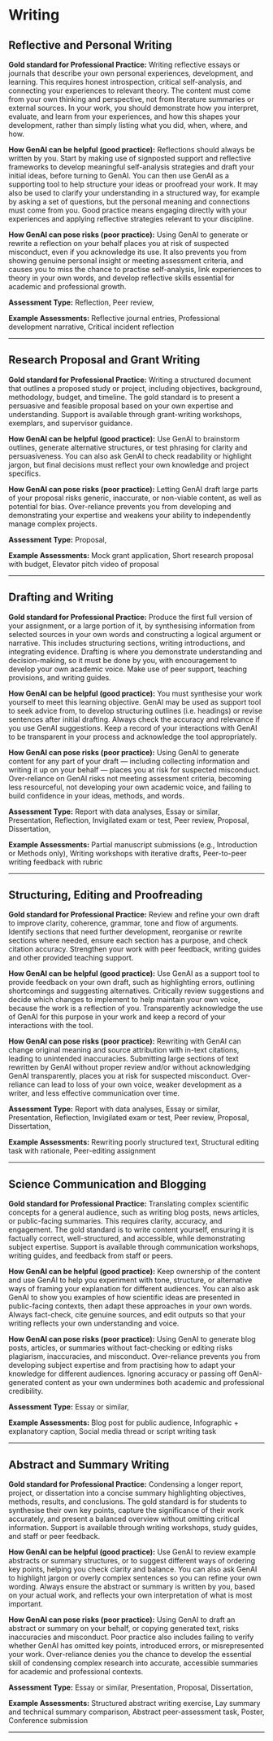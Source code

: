 #  Writing 
 
## Reflective and Personal Writing

**Gold standard for Professional Practice:** Writing reflective essays or journals that describe your own personal experiences, development, and learning. This requires honest introspection, critical self-analysis, and connecting your experiences to relevant theory. The content must come from your own thinking and perspective, not from literature summaries or external sources. In your work, you should demonstrate how you interpret, evaluate, and learn from your experiences, and how this shapes your development, rather than simply listing what you did, when, where, and how.

**How GenAI can be helpful (good practice):** Reflections should always be written by you. Start by making use of signposted support and reflective frameworks to develop meaningful self-analysis strategies and draft your initial ideas, before turning to GenAI. You can then use GenAI as a supporting tool to help structure your ideas or proofread your work. It may also be used to clarify your understanding in a structured way, for example by asking a set of questions, but the personal meaning and connections must come from you. Good practice means engaging directly with your experiences and applying reflective strategies relevant to your discipline. 

**How GenAI can pose risks (poor practice):** Using GenAI to generate or rewrite a reflection on your behalf places you at risk of suspected misconduct, even if you acknowledge its use. It also prevents you from showing genuine personal insight or meeting assessment criteria, and causes you to miss the chance to practise self-analysis, link experiences to theory in your own words, and develop reflective skills essential for academic and professional growth.

**Assessment Type:** Reflection, Peer review,

**Example Assessments:** Reflective journal entries, Professional development narrative, Critical incident reflection

---
 
## Research Proposal and Grant Writing

**Gold standard for Professional Practice:** Writing a structured document that outlines a proposed study or project, including objectives, background, methodology, budget, and timeline. The gold standard is to present a persuasive and feasible proposal based on your own expertise and understanding. Support is available through grant-writing workshops, exemplars, and supervisor guidance.

**How GenAI can be helpful (good practice):** Use GenAI to brainstorm outlines, generate alternative structures, or test phrasing for clarity and persuasiveness. You can also ask GenAI to check readability or highlight jargon, but final decisions must reflect your own knowledge and project specifics. 

**How GenAI can pose risks (poor practice):** Letting GenAI draft large parts of your proposal risks generic, inaccurate, or non-viable content, as well as potential for bias. Over-reliance prevents you from developing and demonstrating your expertise and weakens your ability to independently manage complex projects.

**Assessment Type:** Proposal,

**Example Assessments:** Mock grant application, Short research proposal with budget, Elevator pitch video of proposal

---
 
## Drafting and Writing

**Gold standard for Professional Practice:** Produce the first full version of your assignment, or a large portion of it, by synthesising information from selected sources in your own words and constructing a logical argument or narrative. This includes structuring sections, writing introductions, and integrating evidence. Drafting is where you demonstrate understanding and decision-making, so it must be done by you, with encouragement to develop your own academic voice. Make use of peer support, teaching provisions, and writing guides.

**How GenAI can be helpful (good practice):** You must synthesise your work yourself to meet this learning objective. GenAI may be used as support tool to seek advice from, to develop structuring outlines (i.e. headings) or revise sentences after initial drafting. Always check the accuracy and relevance if you use GenAI suggestions. Keep a record of your interactions with GenAI to be transparent in your process and acknowledge the tool appropriately. 

**How GenAI can pose risks (poor practice):** Using GenAI to generate content for any part of your draft — including collecting information and writing it up on your behalf — places you at risk for suspected misconduct. Over-reliance on GenAI risks not meeting assessment criteria, becoming less resourceful, not developing your own academic voice, and failing to build confidence in your ideas, methods, and words.

**Assessment Type:** Report with data analyses, Essay or similar, Presentation, Reflection, Invigilated exam or test, Peer review, Proposal, Dissertation,

**Example Assessments:** Partial manuscript submissions (e.g., Introduction or Methods only), Writing workshops with iterative drafts, Peer-to-peer writing feedback with rubric

---
 
## Structuring, Editing and Proofreading

**Gold standard for Professional Practice:** Review and refine your own draft to improve clarity, coherence, grammar, tone and flow of arguments. Identify sections that need further development, reorganise or rewrite sections where needed, ensure each section has a purpose, and check citation accuracy. Strengthen your work with peer feedback, writing guides and other provided teaching support.

**How GenAI can be helpful (good practice):** Use GenAI as a support tool to provide feedback on your own draft, such as highlighting errors, outlining shortcomings and suggesting alternatives. Critically review suggestions and decide which changes to implement to help maintain your own voice, because the work is a reflection of you. Transparently acknowledge the use of GenAI for this purpose in your work and keep a record of your interactions with the tool. 

**How GenAI can pose risks (poor practice):** Rewriting with GenAI can change original meaning and source attribution with in-text citations, leading to unintended inaccuracies. Submitting large sections of text rewritten by GenAI without proper review and/or without acknowledging GenAI transparently, places you at risk for suspected misconduct.  Over-reliance can lead to loss of your own voice, weaker development as a writer, and less effective communication over time.

**Assessment Type:** Report with data analyses, Essay or similar, Presentation, Reflection, Invigilated exam or test, Peer review, Proposal, Dissertation,

**Example Assessments:** Rewriting poorly structured text, Structural editing task with rationale, Peer-editing assignment

---
 
## Science Communication and Blogging

**Gold standard for Professional Practice:** Translating complex scientific concepts for a general audience, such as writing blog posts, news articles, or public-facing summaries. This requires clarity, accuracy, and engagement. The gold standard is to write content yourself, ensuring it is factually correct, well-structured, and accessible, while demonstrating subject expertise. Support is available through communication workshops, writing guides, and feedback from staff or peers.

**How GenAI can be helpful (good practice):** Keep ownership of the content and use GenAI to help you experiment with tone, structure, or alternative ways of framing your explanation for different audiences. You can also ask GenAI to show you examples of how scientific ideas are presented in public-facing contexts, then adapt these approaches in your own words. Always fact-check, cite genuine sources, and edit outputs so that your writing reflects your own understanding and voice. 

**How GenAI can pose risks (poor practice):** Using GenAI to generate blog posts, articles, or summaries without fact-checking or editing risks plagiarism, inaccuracies, and misconduct. Over-reliance prevents you from developing subject expertise and from practising how to adapt your knowledge for different audiences. Ignoring accuracy or passing off GenAI-generated content as your own undermines both academic and professional credibility.

**Assessment Type:** Essay or similar,

**Example Assessments:** Blog post for public audience, Infographic + explanatory caption, Social media thread or script writing task

---
 
## Abstract and Summary Writing

**Gold standard for Professional Practice:** Condensing a longer report, project, or dissertation into a concise summary highlighting objectives, methods, results, and conclusions. The gold standard is for students to synthesise their own key points, capture the significance of their work accurately, and present a balanced overview without omitting critical information. Support is available through writing workshops, study guides, and staff or peer feedback.

**How GenAI can be helpful (good practice):** Use GenAI to review example abstracts or summary structures, or to suggest different ways of ordering key points, helping you check clarity and balance. You can also ask GenAI to highlight jargon or overly complex sentences so you can refine your own wording. Always ensure the abstract or summary is written by you, based on your actual work, and reflects your own interpretation of what is most important. 

**How GenAI can pose risks (poor practice):** Using GenAI to draft an abstract or summary on your behalf, or copying generated text, risks inaccuracies and misconduct. Poor practice also includes failing to verify whether GenAI has omitted key points, introduced errors, or misrepresented your work. Over-reliance denies you the chance to develop the essential skill of condensing complex research into accurate, accessible summaries for academic and professional contexts.

**Assessment Type:** Essay or similar, Presentation, Proposal, Dissertation,

**Example Assessments:** Structured abstract writing exercise, Lay summary and technical summary comparison, Abstract peer-assessment task, Poster, Conference submission

---
